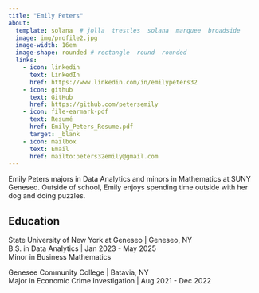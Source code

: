 ```yaml
---
title: "Emily Peters"
about:
  template: solana  # jolla  trestles  solana  marquee  broadside
  image: img/profile2.jpg
  image-width: 16em
  image-shape: rounded # rectangle  round  rounded
  links:
    - icon: linkedin
      text: LinkedIn      
      href: https://www.linkedin.com/in/emilypeters32
    - icon: github
      text: GitHub
      href: https://github.com/petersemily
    - icon: file-earmark-pdf
      text: Resumé
      href: Emily_Peters_Resume.pdf
      target: _blank
    - icon: mailbox
      text: Email
      href: mailto:peters32emily@gmail.com
---
```

Emily Peters majors in Data Analytics and minors in Mathematics at SUNY Geneseo. Outside of school, Emily enjoys spending time outside with her dog and doing puzzles.

## Education

State University of New York at Geneseo | Geneseo, NY <br>
B.S. in Data Analytics | Jan 2023 - May 2025 <br>
Minor in Business Mathematics <br> 

Genesee Community College | Batavia, NY <br>
Major in Economic Crime Investigation | Aug 2021 - Dec 2022


